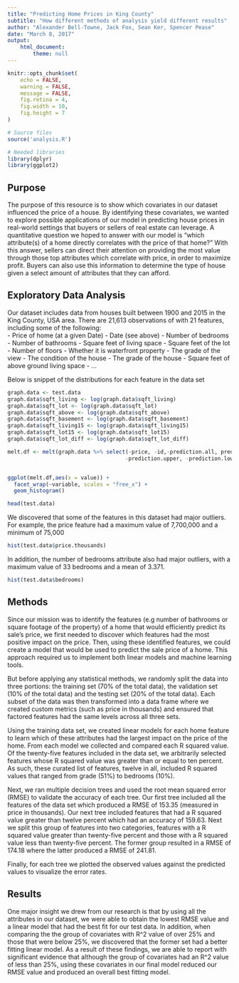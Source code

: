 ```yaml
---
title: "Predicting Home Prices in King County"
subtitle: "How different methods of analysis yield different results"
author: "Alexander Bell-Towne, Jack Fox, Sean Ker, Spencer Pease"
date: "March 8, 2017"
output: 
    html_document:
        theme: null
---
```


```r
knitr::opts_chunk$set(
    echo = FALSE,
    warning = FALSE,
    message = FALSE,
    fig.retina = 4,
    fig.width = 10,
    fig.height = 7
)

# Source files
source('analysis.R')

# Needed libraries
library(dplyr)
library(ggplot2)

```


## Purpose
The purpose of this resource is to show which covariates in our dataset influenced the price of a house. By identifying these covariates, we wanted to explore possible applications of our model in predicting house prices in real-world settings that buyers or sellers of real estate can leverage. A quantitative question we hoped to answer with our model is “which attribute(s) of a home directly correlates with the price of that home?” With this answer, sellers can direct their attention on providing the most value through those top attributes which correlate with price, in order to maximize profit. Buyers can also use this information to determine the type of house given a select amount of attributes that they can afford.

## Exploratory Data Analysis

Our dataset includes data from houses built between 1900 and 2015 in the King County, USA area. There are 21,613 observations of with 21 features, including some of the following:  
- Price of home (at a given Date)
- Date (see above) 
- Number of bedrooms
- Number of bathrooms
- Square feet of living space
- Square feet of the lot
- Number of floors
- Whether it is waterfront property
- The grade of the view
- The condition of the house
- The grade of the house
- Square feet of above ground living space
- … 

Below is snippet of the distributions for each feature in the data set

```r
graph.data <- test.data
graph.data$sqft_living <- log(graph.data$sqft_living)
graph.data$sqft_lot <- log(graph.data$sqft_lot)
graph.data$sqft_above <- log(graph.data$sqft_above)
graph.data$sqft_basement <- log(graph.data$sqft_basement)
graph.data$sqft_living15 <- log(graph.data$sqft_living15)
graph.data$sqft_lot15 <- log(graph.data$sqft_lot15)
graph.data$sqft_lot_diff <- log(graph.data$sqft_lot_diff)

melt.df <- melt(graph.data %>% select(-price, -id,-prediction.all, prediction.rsquare, -prediction.rsquare,
                                     -prediction.upper, -prediction.lower))


ggplot(melt.df,aes(x = value)) + 
  facet_wrap(~variable, scales = "free_x") + 
  geom_histogram()


```

``` r
head(test.data)
```

We discovered that some of the features in this dataset had major outliers. For example, the price feature had a maximum value of 7,700,000 and a minimum of 75,000 

``` r
hist(test.data$price.thousands)
```

In addition, the number of bedrooms attribute also had major outliers, with a maximum value of 33 bedrooms and a mean of 3.371. 

``` r
hist(test.data$bedrooms)
```

## Methods 
Since our mission was to identify the features (e.g number of bathrooms or square footage of the property) of a home that would efficiently predict its sale’s price, we first needed to discover which features had the most positive impact on the price. Then, using these identified features, we could create a model that would be used to predict the sale price of a home. This approach required us to implement both linear models and machine learning tools.  

But before applying any statistical methods, we randomly split the data into three portions: the training set (70% of the total data), the validation set (10% of the total data) and the testing set (20% of the total data).  Each subset of the data was then transformed into a data frame where we created custom metrics (such as price in thousands) and ensured that factored features had the same levels across all three sets. 

Using the training data set, we created linear models for each home feature to learn which of these attributes had the largest impact on the price of the home. From each model we collected and compared each R squared value. Of the twenty-five features included in the data set, we arbitrarily selected features whose R squared value was greater than or equal to ten percent. As such, these curated list of features, twelve in all, included R squared values that ranged from grade (51%) to bedrooms (10%). 

Next, we ran multiple decision trees and used the root mean squared error (RMSE) to validate the accuracy of each tree.  Our first tree included all the features of the data set which produced a RMSE of 153.35 (measured in price in thousands). Our next tree included features that had a R squared value greater than twelve percent which had an accuracy of 159.63. Next we split this group of features into two categories, features with a R squared value greater than twenty-five percent and those with a R squared value less than twenty-five percent. The former group resulted in a RMSE of 174.18 where the latter produced a RMSE of 241.81. 

Finally, for each tree we plotted the observed values against the predicted values to visualize the error rates.

## Results
One major insight we drew from our research is that by using all the attributes in our dataset, we were able to obtain the lowest RMSE value and a linear model that had the best fit for our test data. In addition, when comparing the the group of covariates with R^2 value of over 25% and those that were below 25%, we discovered that the former set had a better fitting linear model. As a result of these findings, we are able to report with significant evidence that although the group of covariates had an R^2 value of less than 25%, using these covariates in our final model reduced our RMSE value and produced an overall best fitting model.

